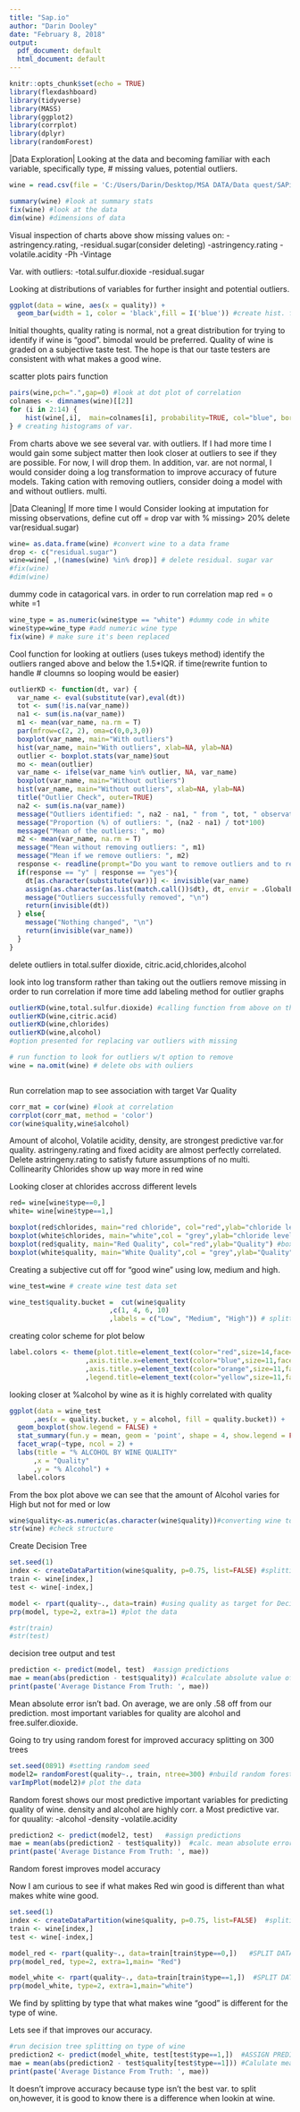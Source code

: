 ```yaml
---
title: "Sap.io"
author: "Darin Dooley"
date: "February 8, 2018"
output:
  pdf_document: default
  html_document: default
---
```




```r
knitr::opts_chunk$set(echo = TRUE)
library(flexdashboard)
library(tidyverse)
library(MASS)
library(ggplot2)
library(corrplot)
library(dplyr)
library(randomForest)
```
|Data Exploration|
Looking at the data and becoming familiar with each variable, specifically type, # missing values, potential outliers.

```r
wine = read.csv(file = 'C:/Users/Darin/Desktop/MSA DATA/Data quest/SAPio_DataScience_Challenge.csv',sep = ',') #read in data

summary(wine) #look at summary stats 
fix(wine) #look at the data 
dim(wine) #dimensions of data 
```
Visual inspection of charts above show missing values on: 
-astringency.rating,
-residual.sugar(consider deleting)
-astringency.rating
-volatile.acidity
-Ph
-Vintage


Var. with outliers:
-total.sulfur.dioxide
-residual.sugar


Looking at distributions of variables for further insight and potential outliers.
```r
ggplot(data = wine, aes(x = quality)) +
  geom_bar(width = 1, color = 'black',fill = I('blue')) #create hist. for looking at quality 
```
Initial thoughts, quality rating is normal, not a great distribution for trying to identify if wine is "good". bimodal would be preferred. Quality of wine is graded on a subjective taste test. The hope is that our taste testers are consistent with what makes a good wine. 

scatter plots pairs function 
```r
pairs(wine,pch=".",gap=0) #look at dot plot of correlation 
colnames <- dimnames(wine)[[2]]
for (i in 2:14) {
    hist(wine[,i],  main=colnames[i], probability=TRUE, col="blue", border="grey")
} # creating histograms of var. 
```
From charts above we see several var. with outliers. If I had more time I would gain some subject matter then look closer at outliers to see if they are possible. For now, I will drop them. In addition, var. are not normal, I would consider doing a log transformation to improve accuracy of future models.
Taking cation with removing outliers, consider doing a model with and without outliers. 
multi.

|Data Cleaning|
If more time I would Consider looking at imputation for missing observations,
  define cut off = drop var with % missing> 20%  delete var(residual.sugar)

```r
wine= as.data.frame(wine) #convert wine to a data frame 
drop <- c("residual.sugar")
wine=wine[ ,!(names(wine) %in% drop)] # delete residual. sugar var
#fix(wine) 
#dim(wine)
```
dummy code in catagorical vars. in order to run correlation map
red = o white =1 
 

```r
wine_type = as.numeric(wine$type == "white") #dummy code in white 
wine$type=wine_type #add numeric wine type
fix(wine) # make sure it's been replaced 
```


Cool function for looking at outliers (uses tukeys method) identify the outliers ranged above and below the 1.5*IQR.
if time(rewrite funtion to handle # cloumns so looping would be easier)

```r
outlierKD <- function(dt, var) {
  var_name <- eval(substitute(var),eval(dt))
  tot <- sum(!is.na(var_name))
  na1 <- sum(is.na(var_name))
  m1 <- mean(var_name, na.rm = T)
  par(mfrow=c(2, 2), oma=c(0,0,3,0))
  boxplot(var_name, main="With outliers")
  hist(var_name, main="With outliers", xlab=NA, ylab=NA)
  outlier <- boxplot.stats(var_name)$out
  mo <- mean(outlier)
  var_name <- ifelse(var_name %in% outlier, NA, var_name)
  boxplot(var_name, main="Without outliers")
  hist(var_name, main="Without outliers", xlab=NA, ylab=NA)
  title("Outlier Check", outer=TRUE)
  na2 <- sum(is.na(var_name))
  message("Outliers identified: ", na2 - na1, " from ", tot, " observations")
  message("Proportion (%) of outliers: ", (na2 - na1) / tot*100)
  message("Mean of the outliers: ", mo)
  m2 <- mean(var_name, na.rm = T)
  message("Mean without removing outliers: ", m1)
  message("Mean if we remove outliers: ", m2)
  response <- readline(prompt="Do you want to remove outliers and to replace with NA? [yes/no]: ")
  if(response == "y" | response == "yes"){
    dt[as.character(substitute(var))] <- invisible(var_name)
    assign(as.character(as.list(match.call())$dt), dt, envir = .GlobalEnv)
    message("Outliers successfully removed", "\n")
    return(invisible(dt))
  } else{
    message("Nothing changed", "\n")
    return(invisible(var_name))
  }
}

```
delete outliers in total.sulfer dioxide, citric.acid,chlorides,alcohol 

look into log transform rather than taking out the outliers
remove missing in order to run correlation 
if more time add labeling method for outlier graphs
```r

outlierKD(wine,total.sulfur.dioxide) #calling function from above on the wine data set and the total.sulfer.dioxide var
outlierKD(wine,citric.acid) 
outlierKD(wine,chlorides) 
outlierKD(wine,alcohol) 
#option presented for replacing var outliers with missing 

# run function to look for outliers w/t option to remove 
wine = na.omit(wine) # delete obs with ouliers 



```

Run correlation map to see association with target Var Quality 
```r

corr_mat = cor(wine) #look at correlation 
corrplot(corr_mat, method = 'color') 
cor(wine$quality,wine$alcohol) 

```
Amount of alcohol, Volatile acidity, density, are strongest predictive var.for quality.
astringeny.rating and fixed acidity are almost perfectly correlated. Delete astringeny.rating to satisfy future assumptions of no multi. Collinearity 
Chlorides show up way more in red wine 

Looking closer at chlorides accross different levels 
```r

red= wine[wine$type==0,]  
white= wine[wine$type==1,]

boxplot(red$chlorides, main="red chloride", col="red",ylab="chloride levels") #boxplot of cholorides for red wine
boxplot(white$chlorides, main="white",col = "grey",ylab="chloride levels") #boxplot of cholorides for white wine 
boxplot(red$quality, main="Red Quality", col="red",ylab="Quality") #boxplot of red wine for quality 
boxplot(white$quality, main="White Quality",col = "grey",ylab="Quality")#boxplot of white wines for quality 
```
Creating a subjective cut off for "good wine" using low, medium and high. 
```r

wine_test=wine # create wine test data set 

wine_test$quality.bucket =  cut(wine$quality
                         ,c(1, 4, 6, 10)
                         ,labels = c("Low", "Medium", "High")) # splitting data 1-4 is low, 5-6 medium,7-10 is high 

```

creating color scheme for plot below 
```r
label.colors <- theme(plot.title=element_text(color="red",size=14,face="bold",hjust=0.5)
                   ,axis.title.x=element_text(color="blue",size=11,face="bold")
                   ,axis.title.y=element_text(color="orange",size=11,face="bold")
                   ,legend.title=element_text(color="yellow",size=11,face="bold"))
```


looking closer at %alcohol by wine as it is highly correlated with quality 
```r
ggplot(data = wine_test  
      ,aes(x = quality.bucket, y = alcohol, fill = quality.bucket)) +
  geom_boxplot(show.legend = FALSE) +
  stat_summary(fun.y = mean, geom = 'point', shape = 4, show.legend = FALSE) +
  facet_wrap(~type, ncol = 2) +
  labs(title = "% ALCOHOL BY WINE QUALITY"
      ,x = "Quality"
      ,y = "% Alcohol") +
  label.colors
```
From the box plot above we can see that the amount of Alcohol varies for High but not for med or low 



```r
wine$quality<-as.numeric(as.character(wine$quality))#converting wine to numeric 
str(wine) #check structure 
```
Create Decision Tree 
```r
set.seed(1)
index <- createDataPartition(wine$quality, p=0.75, list=FALSE) #splitting data into training and test sets 
train <- wine[index,]
test <- wine[-index,]

model <- rpart(quality~., data=train) #using quality as target for Decision Tree
prp(model, type=2, extra=1) #plot the data 

#str(train)
#str(test)
```
decision tree output and test 
```r
prediction <- predict(model, test)  #assign predictions 
mae = mean(abs(prediction - test$quality)) #calculate absolute value of distance of predictions from test 
print(paste('Average Distance From Truth: ', mae))
```
Mean absolute error isn't bad. On average, we are only .58 off from our prediction. 
most important variables for quality are alcohol and free.sulfer.dioxide.


Going to try using random forest for improved accuracy
splitting on 300 trees 
```r
set.seed(0891) #setting random seed 
model2= randomForest(quality~., train, ntree=300) #nbuild random forest with number of trees 300 
varImpPlot(model2)# plot the data 
```
Random forest shows our most predictive important variables for predicting quality of wine.  density and alcohol are highly corr.  a
Most predictive var. for quuality:
-alcohol
-density
-volatile.acidity 
```r
prediction2 <- predict(model2, test)   #assign predictions                 
mae = mean(abs(prediction2 - test$quality))  #calc. mean absolute error 
print(paste('Average Distance From Truth: ', mae))
```
Random forest improves model accuracy 

Now I am curious to see if what makes Red win good is different than what makes white wine good. 
```r
set.seed(1)
index <- createDataPartition(wine$quality, p=0.75, list=FALSE)  #spliting data 75% IN TRAINING 
train <- wine[index,]
test <- wine[-index,]

model_red <- rpart(quality~., data=train[train$type==0,])   #SPLIT DATA BY TYPE OF WINE, MODEL USING DECISION TREE (RED WINE) 
prp(model_red, type=2, extra=1,main= "Red")

model_white <- rpart(quality~., data=train[train$type==1,])  #SPLIT DATA BY TYPE OF WINE, MODEL USING DECISION TREE (WHITE WINE) 
prp(model_white, type=2, extra=1,main="white")


```

We find by splitting by type that what makes wine "good" is different for the type of wine. 

Lets see if that improves our accuracy.
```r
#run decision tree splitting on type of wine 
prediction2 <- predict(model_white, test[test$type==1,])  #ASSIGN PREDICTIONS OF WHITE WINE             
mae = mean(abs(prediction2 - test$quality[test$type==1])) #Calulate mean absolute error 
print(paste('Average Distance From Truth: ', mae))
```

It doesn't improve accuracy because type isn't the best var. to split on,however, it is good to know there is a difference when lookin at wine. 
